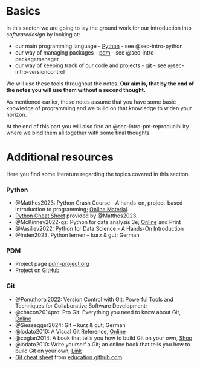 # Basics {.unnumbered}

In this secton we are going to lay the ground work for our introduction into _softwaredesign_ by looking at:

- our main programming language - [Python](https://www.python.org/) - see @sec-intro-python
- our way of managing packages -  [pdm](https://pdm-project.org/en/latest/) - see @sec-intro-packagemanager
- our way of keeping track of our code and projects - [git](https://git-scm.com/) - see @sec-intro-versioncontrol

We will use these tools throughout the notes.
**Our aim is, that by the end of the notes you will use them without a second thought.**

::: {.callout-note}
As mentioned earlier, these notes assume that you have some basic knowledge of programming and we build on that knowledge to widen your horizon.
:::

At the end of this part you will also find an @sec-intro-pm-reproducibility where we bind them all together with some final thoughts.

# Additional resources {.unnumbered}

Here you find some literature regarding the topics covered in this section.

### Python {.unnumbered}

- @Matthes2023: Python Crash Course - A hands-on, project-based introduction to programming; [Online Material](https://ehmatthes.github.io/pcc_3e/).
- [Python Cheat Sheet](https://github.com/ehmatthes/pcc_3e/releases/download/v1.0.0/beginners_python_cheat_sheet_pcc_all.pdf) provided by @Matthes2023.
- @McKinney2022-qz: Python for data analysis 3e; [Online](https://wesmckinney.com/book/) and Print 
- @Vasiliev2022: Python for Data Science - A Hands-On Introduction
- @Inden2023: Python lernen – kurz & gut; German

### PDM {.unnumbered}

- Project page [pdm-project.org](https://pdm-project.org)
- Project on [GitHub](https://github.com/pdm-project/pdm)

### Git {.unnumbered}

- @Ponuthorai2022: Version Control with Git: Powerful Tools and Techniques for Collaborative Software Development; 
- @chacon2014pro: Pro Git: Everything you need to know about Git, [Online](https://git-scm.com/book/en/v2)
- @Siessegger2024: Git – kurz & gut; German
- @lodato2010: A Visual Git Reference, [Online](https://marklodato.github.io/visual-git-guide/index-en.html)
- @coglan2014: A book that tells you how to build Git on your own, [Shop](https://shop.jcoglan.com/building-git/)
- @lodato2010: Write yourself a Git; an online book that tells you how to build Git on your own, [Link](https://wyag.thb.lt/)
- [Git cheat sheet](https://education.github.com/git-cheat-sheet-education.pdf) from [education.github.com](https://education.github.com)

